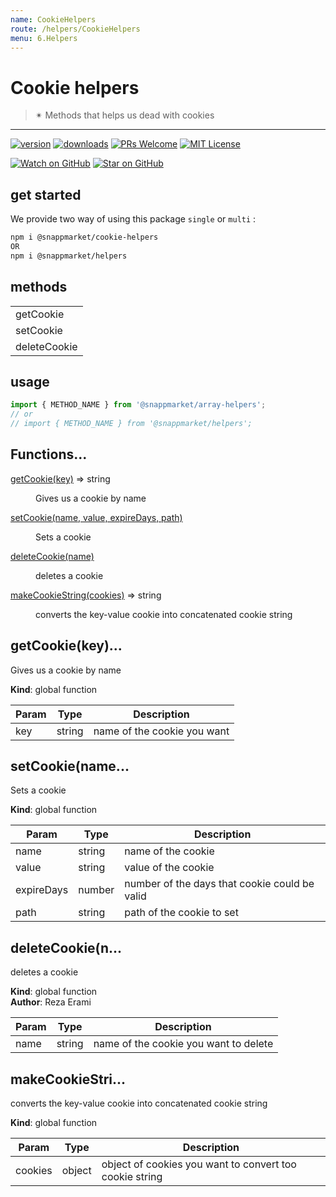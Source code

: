 ```yaml
---
name: CookieHelpers
route: /helpers/CookieHelpers
menu: 6.Helpers
---
```



# Cookie helpers
> ✴ Methods that helps us dead with cookies
----

[![version](https://img.shields.io/npm/v/@snappmarket/cookie-helpers.svg?style=flat-square)](https://www.npmjs.com/package/@snappmarket/cookie-helpers)
[![downloads](https://img.shields.io/npm/dm/@snappmarket/cookie-helpers.svg?style=flat-square)](http://www.npmtrends.com/@snappmarket/cookie-helpers)
[![PRs Welcome](https://img.shields.io/badge/PRs-welcome-brightgreen.svg?style=flat-square)](http://makeapullrequest.com)
[![MIT License](https://img.shields.io/npm/l/@snappmarket/cookie-helpers.svg?style=flat-square)](https://github.com/snappmarket/frontend-toolbox/tree/master/packages/useDidUpdateEffect/blob/master/LICENSE.md)

[![Watch on GitHub](https://img.shields.io/github/watchers/snappmarket/frontend-toolbox.svg?style=social)](https://github.com/snappmarket/frontend-toolbox/watchers)
[![Star on GitHub](https://img.shields.io/github/stars/snappmarket/frontend-toolbox.svg?style=social)](https://github.com/snappmarket/frontend-toolbox/stargazers)

## get started
We provide two way of using this package `single` or `multi` :
```bash
npm i @snappmarket/cookie-helpers
OR
npm i @snappmarket/helpers
```

## methods
|        |
| ------ |
| getCookie                                                 |
| setCookie                                                 |
| deleteCookie                                              |

## usage
```javascript
import { METHOD_NAME } from '@snappmarket/array-helpers';
// or
// import { METHOD_NAME } from '@snappmarket/helpers';
```

## Functions...

<dl>
<dt><a href="#getCookie">getCookie(key)</a> ⇒ string</dt>
<dd><p>Gives us a cookie by name</p>
</dd>
<dt><a href="#setCookie">setCookie(name, value, expireDays, path)</a></dt>
<dd><p>Sets a cookie</p>
</dd>
<dt><a href="#deleteCookie">deleteCookie(name)</a></dt>
<dd><p>deletes a cookie</p>
</dd>
<dt><a href="#makeCookieString">makeCookieString(cookies)</a> ⇒ string</dt>
<dd><p>converts the key-value cookie into concatenated cookie string</p>
</dd>
</dl>

<a name="getCookie"></a>

## getCookie(key)...
Gives us a cookie by name

**Kind**: global function  

| Param | Type | Description |
| --- | --- | --- |
| key | string | name of the cookie you want |

<a name="setCookie"></a>

## setCookie(name...
Sets a cookie

**Kind**: global function  

| Param | Type | Description |
| --- | --- | --- |
| name | string | name of the cookie |
| value | string | value of the cookie |
| expireDays | number | number of the days that cookie could be valid |
| path | string | path of the cookie to set |

<a name="deleteCookie"></a>

## deleteCookie(n...
deletes a cookie

**Kind**: global function  
**Author**: Reza Erami  

| Param | Type | Description |
| --- | --- | --- |
| name | string | name of the cookie you want to delete |

<a name="makeCookieString"></a>

## makeCookieStri...
converts the key-value cookie into concatenated cookie string

**Kind**: global function  

| Param | Type | Description |
| --- | --- | --- |
| cookies | object | object of cookies you want to convert too cookie string |

